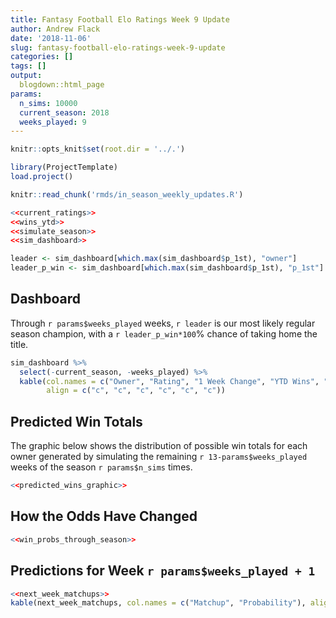 ```yaml
---
title: Fantasy Football Elo Ratings Week 9 Update
author: Andrew Flack
date: '2018-11-06'
slug: fantasy-football-elo-ratings-week-9-update
categories: []
tags: []
output: 
  blogdown::html_page
params:
  n_sims: 10000
  current_season: 2018
  weeks_played: 9
---
```


```r
knitr::opts_knit$set(root.dir = '../.')
```
```r
library(ProjectTemplate)
load.project()
```

```r
knitr::read_chunk('rmds/in_season_weekly_updates.R')
```

```r
<<current_ratings>>
<<wins_ytd>>
<<simulate_season>>
<<sim_dashboard>>

leader <- sim_dashboard[which.max(sim_dashboard$p_1st), "owner"]
leader_p_win <- sim_dashboard[which.max(sim_dashboard$p_1st), "p_1st"]
```

## Dashboard

Through `r params$weeks_played` weeks, `r leader` is our most likely regular season champion, with a `r leader_p_win*100`% chance of taking home the title.

```r
sim_dashboard %>% 
  select(-current_season, -weeks_played) %>% 
  kable(col.names = c("Owner", "Rating", "1 Week Change", "YTD Wins", "Sim Wins", "P(1st)"),
        align = c("c", "c", "c", "c", "c", "c"))
```

## Predicted Win Totals

The graphic below shows the distribution of possible win totals for each owner generated by simulating the remaining `r 13-params$weeks_played` weeks of the season `r params$n_sims` times.

```r
<<predicted_wins_graphic>>
```

## How the Odds Have Changed
```r
<<win_probs_through_season>>
```

## Predictions for Week `r params$weeks_played + 1`
```r
<<next_week_matchups>>
kable(next_week_matchups, col.names = c("Matchup", "Probability"), align = c('l', 'c'))
```


